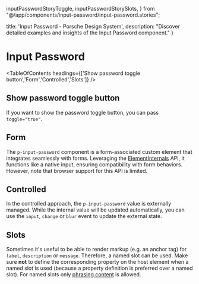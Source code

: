   inputPasswordStoryToggle,
   inputPasswordStorySlots,
} from "@/app/components/input-password/input-password.stories";

  title: 'Input Password - Porsche Design System',
  description: "Discover detailed examples and insights of the Input Password component."
}

# Input Password <ComponentStatus tagName="p-input-password"></ComponentStatus>

<TableOfContents headings={['Show password toggle button','Form','Controlled','Slots']} />

## Show password toggle button

If you want to show the password toggle button, you can pass `toggle="true"`.

<ComponentStory story={inputPasswordStoryToggle} />

## Form

The `p-input-password` component is a form-associated custom element that integrates seamlessly with forms. Leveraging
the [ElementInternals](https://developer.mozilla.org/en-US/docs/Web/API/ElementInternals) API, it functions like a
native input, ensuring compatibility with form behaviors. However, note that browser support for this API is limited.

<ComponentExample codeSample={inputPasswordExample} />

## Controlled

In the controlled approach, the `p-input-password` value is externally managed. While the internal value will be updated
automatically, you can use the `input`, `change` or `blur` event to update the external state.

<ComponentExample codeSample={inputPasswordExampleControlled} />

## Slots

Sometimes it's useful to be able to render markup (e.g. an anchor tag) for `label`, `description` or `message`.
Therefore, a named slot can be used. Make sure **not** to define the corresponding property on the host element when a
named slot is used (because a property definition is preferred over a named slot). For named slots only
[phrasing content](https://developer.mozilla.org/en-US/docs/Web/Guide/HTML/Content_categories#Phrasing_content) is
allowed.

<ComponentStory story={inputPasswordStorySlots} />
